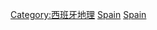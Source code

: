 {{Commons category|Nature of Spain}}
[[Category:西班牙地理|Category:西班牙地理]]
[[Category:歐洲各國環境|Spain]]
[[Category:地中海盆地環境|Spain]]